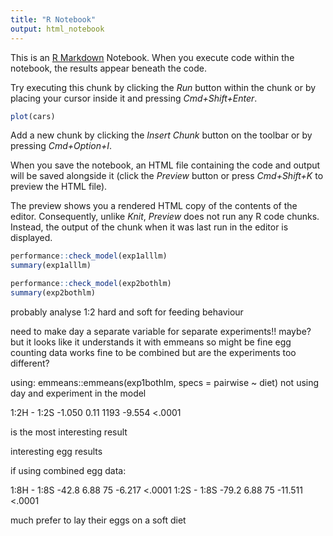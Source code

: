 ```yaml
---
title: "R Notebook"
output: html_notebook
---
```


This is an [R Markdown](http://rmarkdown.rstudio.com) Notebook. When you execute code within the notebook, the results appear beneath the code. 

Try executing this chunk by clicking the *Run* button within the chunk or by placing your cursor inside it and pressing *Cmd+Shift+Enter*. 

```r
plot(cars)
```

Add a new chunk by clicking the *Insert Chunk* button on the toolbar or by pressing *Cmd+Option+I*.

When you save the notebook, an HTML file containing the code and output will be saved alongside it (click the *Preview* button or press *Cmd+Shift+K* to preview the HTML file). 

The preview shows you a rendered HTML copy of the contents of the editor. Consequently, unlike *Knit*, *Preview* does not run any R code chunks. Instead, the output of the chunk when it was last run in the editor is displayed.


```r
performance::check_model(exp1alllm)
summary(exp1alllm)
```

```r
performance::check_model(exp2bothlm)
summary(exp2bothlm)
```

probably analyse 1:2 hard and soft for feeding behaviour 




need to make day a separate variable for separate experiments!! 
maybe?
but it looks like it understands it with emmeans so might be fine 
egg counting data works fine to be combined but are the experiments too different? 



using: 
emmeans::emmeans(exp1bothlm, specs = pairwise ~ diet)
not using day and experiment in the model 


 1:2H - 1:2S   -1.050 0.11 1193  -9.554  <.0001
 
 is the most interesting result 
 
 
 interesting egg results 
 
 if using combined egg data: 

1:8H - 1:8S    -42.8 6.88 75  -6.217  <.0001
 1:2S - 1:8S    -79.2 6.88 75 -11.511  <.0001
 
 much prefer to lay their eggs on a soft diet

